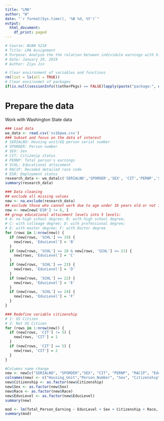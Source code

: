```yaml
---
title: "LMA"
author: "W"
date: "`r format(Sys.time(), '%B %d, %Y')`"
output:
  html_document:
    df_print: paged
---
```


```r
# Course: BUAN 5210
# Title: LMA Assignment
# Purpose: Analyze the the relation between individule earnings with his/her educational attainment and the relation between higher education and race/ethnicity
# Date: January 29, 2019
# Author: Ziyu Jin
```

```r
# Clear environment of variables and functions
rm(list = ls(all = TRUE)) 
# Clear environmet of packages
if(is.null(sessionInfo()$otherPkgs) == FALSE)lapply(paste("package:", names(sessionInfo()$otherPkgs), sep=""), detach, character.only = TRUE, unload = TRUE)
```

Prepare the data
=========================================
Work with Washington State data

```r
### Load data
wa_data <- read.csv('ss16pwa.csv')
### Subset and focus on the data of interest
# SERIALNO: Housing unit/GQ person serial number  
# SPORDER: Person number
# SEX: Sex                                        
# CIT: Citizenip status
# PERNP: Total person's earnings                  
# SCHL: Educational attainment
# RAC1P: Recoded detailed race code               
# ESR: Employment status
research_data <- wa_data[c('SERIALNO','SPORDER','SEX', 'CIT','PERNP','SCHL','RAC1P','ESR')]
summary(research_data)
```


```r
### Data cleaning
## exclude all missing values
new <- na.exclude(research_data) 
## exclude those who cannot work due to age under 16 years old or not in labor force.
new <- new[new['ESR'] != 6, ]
## group educational attainment levels into 5 levels: 
# A: no high school degree; B: with high school degree; 
# C: with colleage degree; D: with professional degree;
# E: with master degree; F: with Doctor degree
for (rows in 1:nrow(new)) {
  if (new[rows, 'SCHL'] <= 19) {
    new[rows, 'EducLevel'] = 'B'
  }
  if (new[rows, 'SCHL'] >= 20 & new[rows, 'SCHL'] <= 21) {
    new[rows, 'EducLevel'] = 'C'
  }
  if (new[rows, 'SCHL'] == 23) {
    new[rows, 'EducLevel'] = 'D'    
  }
  if (new[rows, 'SCHL'] == 22) {
    new[rows, 'EducLevel'] = 'E'
  }
  if (new[rows, 'SCHL'] == 24) {
    new[rows, 'EducLevel'] = 'F'
  }
}
```

```r
### Redefine variable citizenship
# 1: US Citizen
# 2: Not US Citizen
for (rows in 1:nrow(new)) {
  if (new[rows, 'CIT'] != 5) {
    new[rows, 'CIT'] = 1
  }
  if (new[rows, 'CIT'] == 5) {
    new[rows, 'CIT'] = 2
  }
}

#Columns name change
new <- new[c("SERIALNO", "SPORDER","SEX", "CIT", "PERNP", "RAC1P", "EducLevel")]
colnames(new) <- c("Housing_Unit","Person_Number", "Sex", "Citizenship", "Total_Person_Earning", "Race", "EducLevel")
new$Citizenship <- as.factor(new$Citizenship)
new$Sex <- as.factor(new$Sex)
new$Race <- as.factor(new$Race)
new$EducLevel <- as.factor(new$EducLevel)
summary(new)
```

```r
mod <- lm(Total_Person_Earning ~ EducLevel + Sex + Citizenship + Race, data = new)
summary(mod)
```

